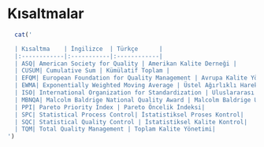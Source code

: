 # Kısaltmalar

```r
  cat('

  | Kısaltma    | İngilizce  | Türkçe      |
  |:------------|:-----------|:------------|
  | ASQ| American Society for Quality | Amerikan Kalite Derneği |
  | CUSUM| Cumulative Sum | Kümülatif Toplam |
  | EFQM| European Foundation for Quality Management | Avrupa Kalite Yönetimi Vakfı |
  | EWMA| Exponentially Weighted Moving Average | Üstel Ağırlıklı Hareketli Ortalama |
  | ISO| International Organization for Standardization | Uluslararası Standartlar Teşkilatı |
  | MBNQA| Malcolm Baldrige National Quality Award | Malcolm Baldrige Ulusal Kalite Ödülü |
  | PPI| Pareto Priority Index | Pareto Öncelik İndeksi|
  | SPC| Statistical Process Control| İstatistiksel Proses Kontrol|
  | SQC| Statistical Quality Control | İstatistiksel Kalite Kontrol|
  | TQM| Total Quality Management | Toplam Kalite Yönetimi|
')

```


